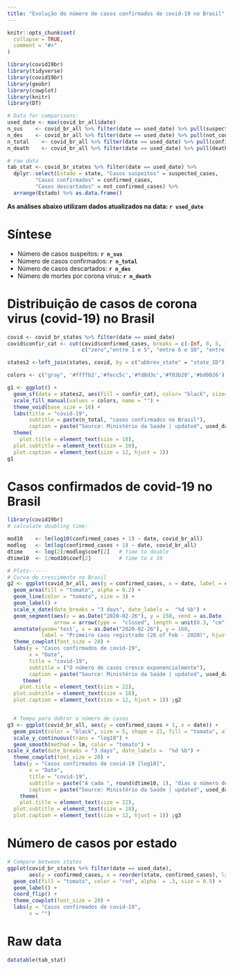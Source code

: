 ```yaml
---
title: "Evolução do número de casos confirmados de covid-19 no Brasil"
---
```


```r
knitr::opts_chunk$set(
  collapse = TRUE,
  comment = "#>"
)
```

```r
library(covid19br)
library(tidyverse)
library(covid19br)
library(geobr)
library(cowplot)
library(knitr)
library(DT)

# Data for comparisons:
used_date <- max(covid_br_all$date)
n_sus    <- covid_br_all %>% filter(date == used_date) %>% pull(suspected_cases)
n_des    <- covid_br_all %>% filter(date == used_date) %>% pull(not_confirmed_cases)
n_total    <- covid_br_all %>% filter(date == used_date) %>% pull(confirmed_cases)
n_death    <- covid_br_all %>% filter(date == used_date) %>% pull(deaths)

# raw data
tab_stat <- covid_br_states %>% filter(date == used_date) %>% 
  dplyr::select(Estado = state, "Casos suspeitos" = suspected_cases, 
         "Casos confirmados" = confirmed_cases,
         "Casos descartados" = not_confirmed_cases) %>% 
  arrange(Estado) %>% as.data.frame()
```


__As análises abaixo utilizam dados atualizados na data: `r used_date`__

# Síntese

* Número de casos suspeitos: __`r n_sus`__  
* Número de casos confirmados: __`r n_total`__  
* Número de casos descartados: __`r n_des`__  
* Número de mortes por corona vírus: __`r n_death`__  

# Distribuição de casos de corona virus (covid-19) no Brasil

```r
covid <- covid_br_states %>% filter(date == used_date)
covid$confir_cat <- cut(covid$confirmed_cases, breaks = c(-Inf, 0, 5, 10, 100, Inf), include.lowest = TRUE,
                        c("zero","entre 1 e 5", "entre 6 e 10", "entre 11 e 100", "maior que 100"))

states2 <-left_join(states, covid, by = c("abbrev_state" = "state_ID"))

colors <- c("gray", '#ffffb2','#fecc5c','#fd8d3c','#f03b20','#bd0026')

g1 <- ggplot() +
  geom_sf(data = states2, aes(fill = confir_cat), color= "black", size=.15) +
  scale_fill_manual(values = colors, name = "") +
  theme_void(base_size = 16) +
  labs(title = "covid-19",
       subtitle = paste(n_total, "casos confirmados no Brasil"),
       caption = paste("Source: Ministério da Saúde | updated", used_date)) +
  theme( 
    plot.title = element_text(size = 18),
  plot.subtitle = element_text(size = 16),
  plot.caption = element_text(size = 12, hjust = 1)) 
g1

```

# Casos confirmados de covid-19 no Brasil

```r

library(covid19br)
# calculate doubling time:

mod10    <- lm(log10(confirmed_cases + 1) ~ date, covid_br_all)
modlog   <- lm(log(confirmed_cases + 1) ~ date, covid_br_all)
dtime    <- log(2)/modlog$coef[2]   # time to double
dtime10  <- 1/mod10$coef[2]         # time to x 10

# Plots------
# Curva de crescimento no Brasil
g2 <- ggplot(covid_br_all, aes(y = confirmed_cases, x = date, label = confirmed_cases)) +
  geom_area(fill = "tomato", alpha = 0.2) +
  geom_line(color = "tomato", size = 3) +
  geom_label() +
  scale_x_date(date_breaks = "3 days", date_labels =  "%d %b") +
  geom_segment(aes(x = as.Date("2020-02-26"), y = 150, xend = as.Date ("2020-02-26"), yend = 5),
               arrow = arrow(type =  "closed", length = unit(0.3, "cm"))) +
  annotate(geom='text', x = as.Date("2020-02-26"), y = 160,
           label = "Primeiro caso registrado (26 of Feb - 2020)", hjust =  0, size = 7) +
  theme_cowplot(font_size = 20) +
  labs(y = "Casos confirmados de covid-19",
       x = "Date",
       title = "covid-19",
       subtitle = ("O número de casos cresce exponencialmente"),
       caption = paste("Source: Ministério da Saúde | updated", used_date)) +
     theme( 
    plot.title = element_text(size = 22),
  plot.subtitle = element_text(size = 18),
  plot.caption = element_text(size = 12, hjust = 1)) ;g2


  # Tempo para dobrar o número de casos
g3 <- ggplot(covid_br_all, aes(y = confirmed_cases + 1, x = date)) +
  geom_point(color = "black", size = 5, shape = 21, fill = "tomato", alpha = .75) +
  scale_y_continuous(trans = "log10") +
  geom_smooth(method = lm, color = "tomato") +
scale_x_date(date_breaks = "3 days", date_labels =  "%d %b") +
  theme_cowplot(font_size = 20) +
  labs(y = "Casos confirmados de covid-19 [log10]",
       x = "Date",
       title = "covid-19",
       subtitle = paste("A cada ", round(dtime10, 1), "dias o número de casos aumenta 10 vezes!"),
       caption = paste("Source: Ministério da Saúde | updated", used_date)) +
    theme( 
    plot.title = element_text(size = 22),
  plot.subtitle = element_text(size = 18),
  plot.caption = element_text(size = 12, hjust = 1)) ;g3
```

# Número de casos por estado

```r
# Compare between states
ggplot(covid_br_states %>% filter(date == used_date), 
       aes(y = confirmed_cases, x = reorder(state, confirmed_cases), label = confirmed_cases)) +
  geom_col(fill = "tomato", color = "red", alpha  = .3, size = 0.5) +
  geom_label() +
  coord_flip() +
  theme_cowplot(font_size = 20) +
  labs(y = "Casos confirmados de covid-19",
       x = "")
```

# Raw data

```r
datatable(tab_stat)
```
